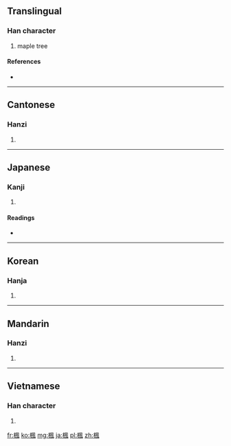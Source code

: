 {{also|枫}}
==Translingual==

===Han character===
{{Han char|rn=75|rad=木|as=09|sn=13|four=4791<sub>0</sub>|canj=木竹弓戈 (DHNI)}}

# maple tree

====References====
* {{Han ref|kx=0539.080|dkj=15126|dj=0926.210|hdz=21253.080|uh=6953|ud=26963|bh=B7AC|bd=47020}}

----

==Cantonese==

===Hanzi===
{{yue-hanzi|jyut=|y=fung1|sim=枫}}

# {{defn|Cantonese|sort=木09}}

----

==Japanese==

===Kanji===
{{ja-kanji|grade=|rs=木09}}

# {{defn|Japanese|sort=木09}}

====Readings====
* {{ja-readings|on=[[ふう]] (fū)|kun=[[かえで]] (kaede)}}

----

==Korean==

===Hanja===
{{ko-hanja|hangeul=풍|eumhun=|rv=pung|mr=p'ung|y=phung}}

# {{defn|Korean|sort=木09}}

----

==Mandarin==

===Hanzi===
{{cmn-hanzi|sim=枫|pin=[[fēng]] ([[feng1]])|wg=feng<sup>1</sup>}}

# {{defn|Mandarin|sort=木09}}

----

==Vietnamese==

===Han character===
{{vi-hantu|[[phong]]|rs=木09}}

# {{defn|Vietnamese|sort=木09}}

[[fr:楓]]
[[ko:楓]]
[[mg:楓]]
[[ja:楓]]
[[pl:楓]]
[[zh:楓]]